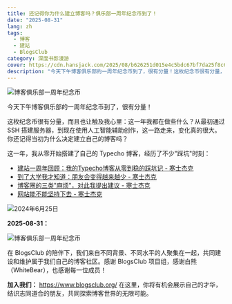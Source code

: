 ```yaml
---
title: 还记得你为什么建立博客吗？俱乐部一周年纪念币到了！
date: "2025-08-31"
lang: zh
tags:
  - 博客
  - 建站
  - BlogsClub
category: 深度书影漫游
cover: https://cdn.hansjack.com/2025/08/b626251d015e4c5bdc67bf7da25f8c67.webp
description: "今天下午博客俱乐部的一周年纪念币到了，很有分量！这枚纪念币很有分量，而且也让触及我心里：这一年我都在做些什么？从最初通过 SSH 搭建服务器，到现在使用人工智能辅助创作，这一路走来，变化真的很大。你还记得当初为什么决定建立自己的博客吗？"
---
```



<Image
  src="https://cdn.hansjack.com/2025/08/b626251d015e4c5bdc67bf7da25f8c67.webp"
  alt="博客俱乐部一周年纪念币"
  width={800}
  height={600}
  isArticleImage={true}
/>

今天下午博客俱乐部的一周年纪念币到了，很有分量！

这枚纪念币很有分量，而且也让触及我心里：这一年我都在做些什么？从最初通过 SSH 搭建服务器，到现在使用人工智能辅助创作，这一路走来，变化真的很大。你还记得当初为什么决定建立自己的博客吗？

这一年，我从零开始搭建了自己的 Typecho 博客，经历了不少"踩坑"时刻：

- [建站一周年回顾：我的Typecho博客从零到稳的踩坑记 - 寒士杰克](https://www.hansjack.com/archives/344.html)
- [到了大学我才知道：朋友会变得越来越少 - 寒士杰克](https://www.hansjack.com/archives/853.html)
- [博客圈的三类"麻烦"，对此我提出建议 - 寒士杰克](https://www.hansjack.com/archives/blog-three-troubles-suggestions.html)
- [网站能不能坚持下去 - 寒士杰克](https://www.hansjack.com/archives/reasons-for-website-closure.html)

<Image
  src="https://cdn.hansjack.com/2025/08/8be004118ecc12d645f5f6c19682af3d.webp"
  alt="2024年6月25日"
  width={800}
  height={600}
  isArticleImage={true}
/>

**2025-08-31：**

<Image
  src="https://cdn.hansjack.com/2025/08/38de73f65bd4ceeea20d4ff7f0869f2b.webp"
  alt="博客俱乐部一周年纪念币"
  width={800}
  height={600}
  isArticleImage={true}
/>

在 BlogsClub 的陪伴下，我们来自不同背景、不同水平的人聚集在一起，共同建设和维护属于我们自己的博客社区。感谢 BlogsClub 项目组，感谢白熊（WhiteBear），也感谢每一位成员！

**加入我们：** https://www.blogsclub.org/
在这里，你将有机会展示自己的才华，结识志同道合的朋友，共同探索博客世界的无限可能。